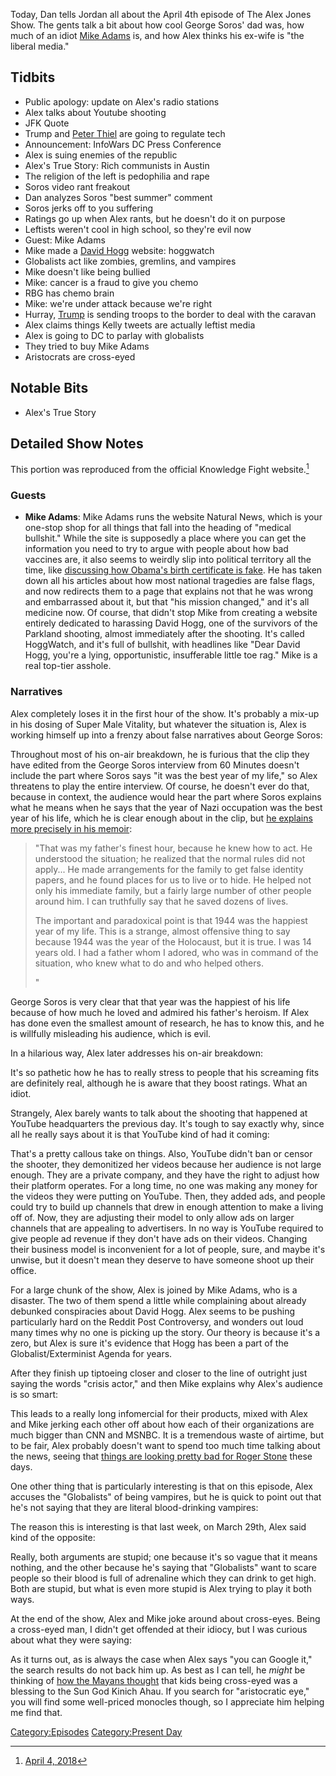 {{DEFAULTSORT:
    #_EPISODE_0146:April 4, 2018
}}{{Episode
    | title           = April 4, 2018
    | caption         = Listen to this episode on [https://knowledgefight.libsyn.com/knowledge-fight-april-4-2018 Libsyn] [https://open.spotify.com/episode/6VlSEr1erX8UujZPECMZZT Spotify], Read the [[Transcript/146: April 4, 2018|Unofficial Transcript]]
    | episodeNumber   = 146
    | length          = 01:52:15
    | airDate         = April 6, 2018
    | coverageDate    = April 4, 2018
    | episodeType     = [[:Category:Present Day|Present Day]]
    | appearance      = [[Peter Thiel]], [[George Soros]], [[Mike Adams]], [[David Hogg]], [[Ruth Bader Ginsburg]], [[Kelly Jones]]
    | beverage        = White Claw
    | previousEpisode = [[145: April 2, 2018]]
    | nextEpisode     = [[147: Aaron Russo]]
}}

{{Stub}}

Today, Dan tells Jordan all about the April 4th episode of The Alex Jones Show. The gents talk a bit about how cool George Soros' dad was, how much of an idiot [[Mike Adams]] is, and how Alex thinks his ex-wife is "the liberal media."

==Tidbits==

*Public apology: update on Alex's radio stations
*Alex talks about Youtube shooting
*JFK Quote
*Trump and [[Peter Thiel]] are going to regulate tech
*Announcement: InfoWars DC Press Conference
*Alex is suing enemies of the republic
*Alex's True Story: Rich communists in Austin
*The religion of the left is pedophilia and rape
*Soros video rant freakout
*Dan analyzes Soros "best summer" comment
*Soros jerks off to you suffering
*Ratings go up when Alex rants, but he doesn't do it on purpose
*Leftists weren't cool in high school, so they're evil now
*Guest: Mike Adams
*Mike made a [[David Hogg]] website: hoggwatch
*Globalists act like zombies, gremlins, and vampires
*Mike doesn't like being bullied
*Mike: cancer is a fraud to give you chemo
*RBG has chemo brain
*Mike: we're under attack because we're right
*Hurray, [[Donald Trump|Trump]] is sending troops to the border to deal with the caravan
*Alex claims things Kelly tweets are actually leftist media
*Alex is going to DC to parlay with globalists
*They tried to buy Mike Adams
*Aristocrats are cross-eyed

==Notable Bits==

*Alex's True Story

==Detailed Show Notes==

This portion was reproduced from the official Knowledge Fight website.<ref>[https://knowledgefight.com/the-past/2018/4/4/april-4-2018 April 4, 2018]</ref>

===Guests===

*'''Mike Adams''': Mike Adams runs the website Natural News, which is your one-stop shop for all things that fall into the heading of "medical bullshit." While the site is supposedly a place where you can get the information you need to try to argue with people about how bad vaccines are, it also seems to weirdly slip into political territory all the time, like [https://web.archive.org/web/20110430220951/http://www.naturalnews.com/032217_Obama_birth_certificate.html discussing how Obama's birth certificate is fake]. He has taken down all his articles about how most national tragedies are false flags, and now redirects them to a page that explains not that he was wrong and embarrassed about it, but that "his mission changed," and it's all medicine now. Of course, that didn't stop Mike from creating a website entirely dedicated to harassing David Hogg, one of the survivors of the Parkland shooting, almost immediately after the shooting. It's called HoggWatch, and it's full of bullshit, with headlines like "Dear David Hogg, you're a lying, opportunistic, insufferable little toe rag." Mike is a real top-tier asshole.

===Narratives===

Alex completely loses it in the first hour of the show. It's probably a mix-up in his dosing of Super Male Vitality, but whatever the situation is, Alex is working himself up into a frenzy about false narratives about George Soros:

Throughout most of his on-air breakdown, he is furious that the clip they have edited from the George Soros interview from 60 Minutes doesn't include the part where Soros says "it was the best year of my life," so Alex threatens to play the entire interview. Of course, he doesn't ever do that, because in context, the audience would hear the part where Soros explains what he means when he says that the year of Nazi occupation was the best year of his life, which he is clear enough about in the clip, but [https://www.georgesoros.com/wp-content/uploads/2017/10/soros_on_soros-chap-2-2017_10_05.pdf he explains more precisely in his memoir]:

<blockquote>"That was my father's finest hour, because he knew how to act. He understood the situation; he realized that the normal rules did not apply... He made arrangements for the family to get false identity papers, and he found places for us to live or to hide. He helped not only his immediate family, but a fairly large number of other people around him. I can truthfully say that he saved dozens of lives.

The important and paradoxical point is that 1944 was the happiest year of my life. This is a strange, almost offensive thing to say because 1944 was the year of the Holocaust, but it is true. I was 14 years old. I had a father whom I adored, who was in command of the situation, who knew what to do and who helped others.

"</blockquote>

George Soros is very clear that that year was the happiest of his life because of how much he loved and admired his father's heroism. If Alex has done even the smallest amount of research, he has to know this, and he is willfully misleading his audience, which is evil.

In a hilarious way, Alex later addresses his on-air breakdown:

It's so pathetic how he has to really stress to people that his screaming fits are definitely real, although he is aware that they boost ratings. What an idiot.

Strangely, Alex barely wants to talk about the shooting that happened at YouTube headquarters the previous day. It's tough to say exactly why, since all he really says about it is that YouTube kind of had it coming:

That's a pretty callous take on things. Also, YouTube didn't ban or censor the shooter, they demonitized her videos because her audience is not large enough. They are a private company, and they have the right to adjust how their platform operates. For a long time, no one was making any money for the videos they were putting on YouTube. Then, they added ads, and people could try to build up channels that drew in enough attention to make a living off of. Now, they are adjusting their model to only allow ads on larger channels that are appealing to advertisers. In no way is YouTube required to give people ad revenue if they don't have ads on their videos. Changing their business model is inconvenient for a lot of people, sure, and maybe it's unwise, but it doesn't mean they deserve to have someone shoot up their office.

For a large chunk of the show, Alex is joined by Mike Adams, who is a disaster. The two of them spend a little while complaining about already debunked conspiracies about David Hogg. Alex seems to be pushing particularly hard on the Reddit Post Controversy, and wonders out loud many times why no one is picking up the story. Our theory is because it's a zero, but Alex is sure it's evidence that Hogg has been a part of the Globalist/Exterminist Agenda for years.

After they finish up tiptoeing closer and closer to the line of outright just saying the words "crisis actor," and then Mike explains why Alex's audience is so smart:

This leads to a really long infomercial for their products, mixed with Alex and Mike jerking each other off about how each of their organizations are much bigger than CNN and MSNBC. It is a tremendous waste of airtime, but to be fair, Alex probably doesn't want to spend too much time talking about the news, seeing that [https://www.cnn.com/2018/04/04/politics/roger-stone-julian-assange-email-wikileaks/index.html things are looking pretty bad for Roger Stone] these days.

One other thing that is particularly interesting is that on this episode, Alex accuses the "Globalists" of being vampires, but he is quick to point out that he's not saying that they are literal blood-drinking vampires:

The reason this is interesting is that last week, on March 29th, Alex said kind of the opposite:

Really, both arguments are stupid; one because it's so vague that it means nothing, and the other because he's saying that "Globalists" want to scare people so their blood is full of adrenaline which they can drink to get high. Both are stupid, but what is even more stupid is Alex trying to play it both ways.

At the end of the show, Alex and Mike joke around about cross-eyes. Being a cross-eyed man, I didn't get offended at their idiocy, but I was curious about what they were saying:

As it turns out, as is always the case when Alex says "you can Google it," the search results do not back him up. As best as I can tell, he ''might'' be thinking of [http://readicon.com/maya-cross-eyed/ how the Mayans thought] that kids being cross-eyed was a blessing to the Sun God Kinich Ahau. If you search for "aristocratic eye," you will find some well-priced monocles though, so I appreciate him helping me find that.

[[Category:Episodes]]
[[Category:Present Day]]

